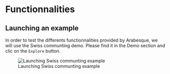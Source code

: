# Functionnalities

## Launching an example

In order to test the differents functionnalities provided by Arabesque, we will use the Swiss communting demo. 
Please find it in the Demo section and clic on the `Explore` button.

![Launching Swiss communting example](images/functions/01_functions_launch_swiss_example.png)

